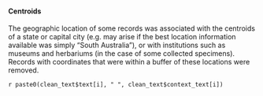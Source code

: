 #### Centroids

The geographic location of some records was associated with the centroids of a state or capital city (e.g. may arise if the best location information available was simply "South Australia"), or with institutions such as museums and herbariums (in the case of some collected specimens). Records with coordinates that were within a buffer of these locations were removed.

`r paste0(clean_text$text[i], " ", clean_text$context_text[i])`